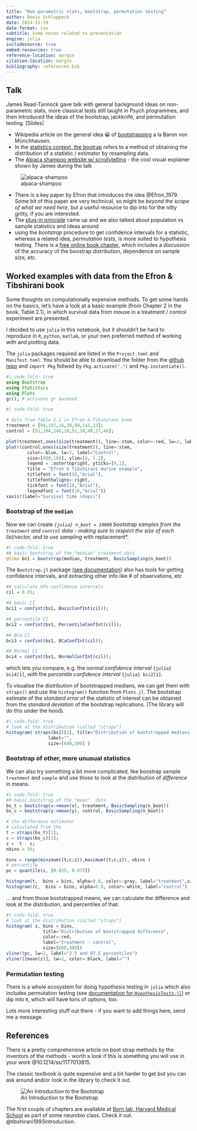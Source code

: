 ```yaml
---
title: "Non-parametric stats, bootstrap, permutation testing"
author: Denis Schluppeck
date: 2024-11-19
date-format: iso
subtitle: Some notes related to presentation
engine: julia
includesource: true
embed-resources: true
reference-location: margin
citation-location: margin
bibliography: references.bib
---
```


## Talk

James Read-Tannock gave talk with general background ideas on non-parametric stats, more classical tests still taught in Psych programmes, and then introduced the ideas of the bootstrap, jackknife, and permutation testing. [Slides]

- Wikipedia article on the general idea 😀 of [bootstrapping](https://en.wikipedia.org/wiki/Bootstrapping) a la Baron von Münchhausen.
- In the [statistics context, the bootrap](https://en.wikipedia.org/wiki/Bootstrapping_(statistics)) refers to a method of obtaining the distribution of a statistic / estimator by resampling data.
- The [Alpaca shampoo website w/ scrollytelling](https://www.jwilber.me/permutationtest/) - the cool visual explainer shown by James during the talk

::: {.column-margin}
![alpaca-shampoo](./images/alpacas.png)
:::

- There is a key paper by Efron that introduces the idea @Efron_1979. Some bit of this paper are very technical, so might be *beyond the scope of what we need here*, but a useful resource to dip into for the nitty gritty, if you are interested.
- The [plug-in principle](https://en.wikipedia.org/wiki/Resampling_(statistics)#:~:text=It%20has%20been%20called%20the,the%20samples%20with%20high%20weights.) came up and we also talked about population vs sample statistics and ideas around
- using the *bootstrap* procedure to get confidence intervals for a statistic, whereas a related idea, *permutation tests*, is more suited to hypothesis testing. There is a [free online book chapter](https://bcs.whfreeman.com/webpub/statistics/ips9e/9781319013387/companionchapters/companionchapter16.pdf), which includes a discussion of the accuracy of the boostrap distribution, dependence on sample size, etc.

## Worked examples with data from the Efron & Tibshirani book

Some thoughts on computationally expensive methods. To get some hands on the basics, let's have a look at a basic example (from Chapter 2 in the book. Table 2.1), in which survival data from mouse in a treatment / control experiment are presented.

I decided to use `julia` in this notebook, but it shouldn't be hard to reproduce in `R`, `python`, `matlab`, or your own preferred method of working with and plotting data.

The `julia` packages required are listed in the `Project.toml` and `Manifest.toml`. You should be able to download the folder from the [github repo](https://github.com/schluppeck/ng-data-club/) and `import Pkg` follwed by `Pkg.activate(".")` and `Pkg.instantiate()`.

```julia
#| code-fold: true
using Bootstrap
using Statistics
using Plots
gr(); # activate gr backend
```

```julia
#| code-fold: true

# data from Table 2.1 in Efron & Tibshirani book
treatment = [94,197,16,38,99,141,23];
control = [52,104,146,10,51,30,40,27,46];

plot(treatment,ones(size(treatment)), line=:stem, color=:red, lw=2, label="Treatment")
plot!(control,ones(size(treatment)), line=:stem, 
        color=:blue, lw=2, label="Control",
        size=[600,100], ylim=[0, 1.2], 
        legend = :outertopright, yticks=[0,1],
        title = "Efron & Tibshirani murine example", 
        titlefont = font(10,"Arial"),
        titlefonthaligns=:right,
        tickfont = font(10,"Arial"),
        legendfont = font(10,"Arial"))
xaxis!(label="Survival time (days)")
```

### Bootstrap of the `median`

Now we can create *`{julia} n_boot = 10000` bootstrap samples from the `treatment` and `control` data - making sure to respect the size of each list/vector, and to use sampling *with replacement*.

```julia
#| code-fold: true
## basic bootstrap of the "median" treatment data
@time bs1 = bootstrap(median, treatment, BasicSampling(n_boot))
```

The `Bootstrap.jl` package ([see documentation](https://github.com/juliangehring/Bootstrap.jl?tab=readme-ov-file#examples)) also has tools for getting confidence intervals, and extracting other info like # of observations, etc

```julia
## calculate 95% confidence intervals
cil = 0.95;

## basic CI
bci1 = confint(bs1, BasicConfInt(cil));

## percentile CI
bci2 = confint(bs1, PercentileConfInt(cil));

## BCa CI
bci3 = confint(bs1, BCaConfInt(cil));

## Normal CI
bci4 = confint(bs1, NormalConfInt(cil));
```

which lets you compare, e.g. the *normal confidence interval* `{julia} bci4[1]`, with the *percentile confidence interval* `{julia} bci2[1]`.


To visualise the distribution of bootstrapped medians, we can get them with `straps()` and use the `histogram()` function from `Plots.jl`. The bootstrap estimate of the *standard error* of the statistic of interest can be obtained from the *standard deviation* of the bootstrap replications. (The library will do this under the hood).

```julia
#| code-fold: true
# look at the distribution (called "straps")
histogram( straps(bs1)[1], title="Distribution of bootstrapped medians [treatment]", 
                label="",
                size=[600,300] )
```

### Bootstrap of other, more unusual statistics

We can also try something a bit more complicated, like boostrap sample `treatment` and `sample` and use those to look at the distribution of *difference* in means.

```julia
#| code-fold: true
## basic bootstrap of the "mean"  data
bs_t = bootstrap(x->mean(x), treatment, BasicSampling(n_boot))
bs_c = bootstrap(y->mean(y), control, BasicSampling(n_boot))

# the difference estimator
# calculated from the
t = straps(bs_t)[1];
c = straps(bs_c)[1];
z =  t - c;
nbins = 50;

bins = range(minimum([t;c;z]),maximum([t;c;z]), nbins )
# percentile
pc = quantile(z, [0.025, 0.975])

histogram(t,  bins = bins, alpha=0.8, color=:gray, label="treatment",size=[600,400])
histogram!(c,  bins = bins, alpha=0.8, color=:white, label="control")
```

... and from those bootstrapped means, we can calculate the difference and look at the distribution, and percentiles of that:

```julia
#| code-fold: true
# look at the distribution (called "straps")
histogram( z, bins = bins, 
              title="Distribution of bootstrapped difference", 
              color=:red, 
              label="treatment - control",
              size=[600,400])
vline!(pc, lw=2, label="2.5 and 97.5 percentiles")
vline!([mean(z)], lw=2, color=:black, label="")
```

### Permutation testing

There is a whole ecosystem for doing hypothesis testing in `julia` which also includes permutation testing (see [documentation for `HypothesisTests.jl`](https://juliastats.org/HypothesisTests.jl/stable/)) or dip into `R`, which will have tons of options, too.

Lots more interesting stuff out there - if you want to add things here, send me a message.

## References

There is a pretty comprehensive article on boot strap methods by the inventors of the methods - worth a look if this is something you will use in your work @10.1214/ss/1177013815.


The classic textbook is quite expensive and a bit harder to get but you can ask around and/or look in the library to check it out. 

![An Introduction to the Bootstrap](./images/intro-to-bootstrap.jpeg){fig-align="left"}

The first couple of chapters are available at [Born lab, Harvard Medical School](https://www.hms.harvard.edu/bss/neuro/bornlab/nb204/statistics/bootstrap.pdf) as part of some neurobio class. Check it out. @tibshirani1993introduction.


::: {#refs}
:::